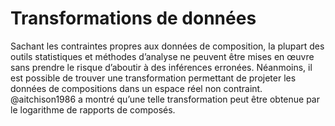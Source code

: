 # Transformations de données {#sec-coda-transformations}

Sachant les contraintes propres aux données de composition, la plupart des outils statistiques et méthodes d'analyse ne peuvent être mises en œuvre sans prendre le risque d'aboutir à des inférences erronées. Néanmoins, il est possible de trouver une transformation permettant de projeter les données de compositions dans un espace réel non contraint. @aitchison1986 a montré qu'une telle transformation peut être obtenue par le logarithme de rapports de composés.
